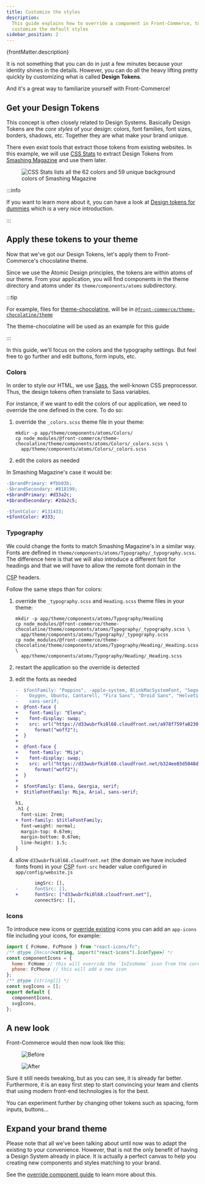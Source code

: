 ```yaml
---
title: Customize the styles
description:
  This guide explains how to override a component in Front-Commerce, to
  customize the default styles
sidebar_position: 2
---
```


<p>{frontMatter.description}</p>


It is not something that you can do in just a few minutes because your identity
shines in the details. However, you can do all the heavy lifting pretty quickly
by customizing what is called **Design Tokens**.

And it's a great way to familiarize yourself with Front-Commerce!

## Get your Design Tokens

This concept is often closely related to Design Systems. Basically Design Tokens
are the _core styles_ of your design: colors, font families, font sizes,
borders, shadows, etc. Together they are what make your brand unique.

There even exist tools that extract those tokens from existing websites. In this
example, we will use [CSS Stats](https://cssstats.com/) to extract Design Tokens
from [Smashing Magazine](https://www.smashingmagazine.com/) and use them later.

<Figure caption="Here is an example with the awesome Smashing Magazine website">

![CSS Stats lists all the 62 colors and 59 unique background colors of Smashing Magazine](./assets/smashingmagazine-cssstats.png)

</Figure>

:::info

If you want to learn more about it, you can have a look at
[Design tokens for dummies](https://specifyapp.com/blog/introduction-to-design-tokens)
which is a very nice introduction.

:::

## Apply these tokens to your theme

Now that we've got our Design Tokens, let's apply them to Front-Commerce's
chocolatine theme.

Since we use the Atomic Design principles, the tokens are within atoms of our
theme. From your application, you will find components in the theme directory
and atoms under its `theme/components/atoms` subdirectory.

:::tip

For example, files for
[theme-chocolatine](/docs/3.x/extensions/theme-chocolatine/), will be in
[`@front-commerce/theme-chocolatine/theme`](https://gitlab.blackswift.cloud/front-commerce/front-commerce/-/tree/main/packages/theme-chocolatine/theme)

The theme-chocolatine will be used as an example for this guide

:::

In this guide, we'll focus on the colors and the typography settings. But feel
free to go further and edit buttons, form inputs, etc.

### Colors

In order to style our HTML, we use [Sass](https://sass-lang.com/), the
well-known CSS preprocessor. Thus, the design tokens often translate to Sass
variables.

For instance, if we want to edit the colors of our application, we need to
override the one defined in the core. To do so:

1.  override the `_colors.scss` theme file in your theme:

    ```shell
    mkdir -p app/theme/components/atoms/Colors/
    cp node_modules/@front-commerce/theme-chocolatine/theme/components/atoms/Colors/_colors.scss \
      app/theme/components/atoms/Colors/_colors.scss
    ```

2.  edit the colors as needed

In Smashing Magazine's case it would be:

```diff title="theme/components/atoms/Colors/_colors.scss"
-$brandPrimary: #fbb03b;
-$brandSecondary: #818199;
+$brandPrimary: #d33a2c;
+$brandSecondary: #2da2c5;

-$fontColor: #131433;
+$fontColor: #333;
```

### Typography

We could change the fonts to match Smashing Magazine's in a similar way. Fonts
are defined in `theme/components/atoms/Typography/_typography.scss`. The
difference here is that we will also introduce a different font for headings and
that we will have to allow the remote font domain in the

<abbr title="Content Security Policy">CSP</abbr> headers.

Follow the same steps than for colors:

1. override the `_typography.scss` and `Heading.scss` theme files in your theme:

   ```shell
   mkdir -p app/theme/components/atoms/Typography/Heading
   cp node_modules/@front-commerce/theme-chocolatine/theme/components/atoms/Typography/_typography.scss \
     app/theme/components/atoms/Typography/_typography.scss
   cp node_modules/@front-commerce/theme-chocolatine/theme/components/atoms/Typography/Heading/_Heading.scss \
     app/theme/components/atoms/Typography/Heading/_Heading.scss
   ```

2. restart the application so the override is detected
3. edit the fonts as needed

   ```diff title="app/theme/components/atoms/Typography/_typography.scss"
   -  $fontFamily: "Poppins", -apple-system, BlinkMacSystemFont, "Segoe UI", Roboto,
   -    Oxygen, Ubuntu, Cantarell, "Fira Sans", "Droid Sans", "Helvetica Neue",
   -    sans-serif;
   +  @font-face {
   +    font-family: "Elena";
   +    font-display: swap;
   +    src: url("https://d33wubrfki0l68.cloudfront.net/a978f759fa0230c1e590d1bdb5a1c03ceb538cec/fed6b/fonts/elenawebregular/elenawebregular.woff2")
   +      format("woff2");
   +  }
   +
   +  @font-face {
   +    font-family: "Mija";
   +    font-display: swap;
   +    src: url("https://d33wubrfki0l68.cloudfront.net/b324ee03d5048d2d1831100e323b0b6336ffce68/0445e/fonts/mijaregular/mija_regular-webfont.woff2")
   +      format("woff2");
   +  }
   +
   +  $fontFamily: Elena, Georgia, serif;
   +  $titleFontFamily: Mija, Arial, sans-serif;
   ```

   ```diff title="app/theme/components/atoms/Typography/Heading/Heading.scss"
   h1,
   .h1 {
     font-size: 2rem;
   + font-family: $titleFontFamily;
     font-weight: normal;
     margin-top: 0.67em;
     margin-bottom: 0.67em;
     line-height: 1.5;
   }
   ```

4. allow `d33wubrfki0l68.cloudfront.net` (the domain we have included fonts
   from) in your <abbr title="Content Security Policy">CSP</abbr> `font-src`
   header value configured in `app/config/website.js`

   ```diff title="app/config/website.js"
          imgSrc: [],
   -      fontSrc: [],
   +      fontSrc: ["d33wubrfki0l68.cloudfront.net"],
          connectSrc: [],
   ```

### Icons

To introduce new icons or
[override existing](https://gitlab.blackswift.cloud/front-commerce/front-commerce/-/blob/main/packages/theme-chocolatine/theme/components/atoms/Icon/icons/app-icons.js)
icons you can add an `app-icons` file including your icons, for example:

```js title="theme/components/atoms/Icon/icons/app-icons.js"
import { FcHome, FcPhone } from "react-icons/fc";
/** @type {Record<string, import("react-icons").IconType>} */
const componentIcons = {
  home: FcHome // this will override the `IoIosHome` icon from the core implementation
  phone: FcPhone // this will add a new icon
};
/** @type {string[]} */
const svgIcons = [];
export default {
  componentIcons,
  svgIcons,
};
```

## A new look

Front-Commerce would then now look like this:

<div style={{
  display: "flex"
}}>
  <Figure caption="Before">

![Before](./assets/product_page_chocolatine.png)

  </Figure>

  <Figure caption="After">

![After](./assets/product_page_smash.png)

  </Figure>
</div>

Sure it still needs tweaking, but as you can see, it is already far better.
Furthermore, it is an easy first step to start convincing your team and clients
that using modern front-end technologies is for the best.

You can experiment further by changing other tokens such as spacing, form
inputs, buttons…

## Expand your brand theme

Please note that all we've been talking about until now was to adapt the
existing to your convenience. However, that is not the only benefit of having a
Design System already in place. It is actually a perfect canvas to help you
creating new components and styles matching to your brand.

See the [override component guide](/docs/3.x/guides/override-a-component) to
learn more about this.

